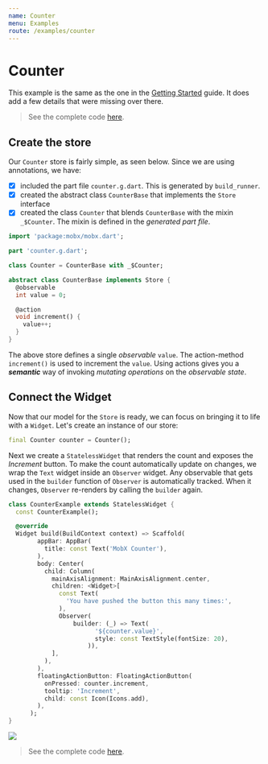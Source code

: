 ```yaml
---
name: Counter
menu: Examples
route: /examples/counter
---
```


# Counter

This example is the same as the one in the [Getting Started](/getting-started) guide. It does add a few details that were missing over there.

> See the complete code [here](https://github.com/mobxjs/mobx.dart/tree/master/mobx_examples/lib/counter).

## Create the store

Our `Counter` store is fairly simple, as seen below. Since we are using annotations, we have:

- [x] included the part file `counter.g.dart`. This is generated by `build_runner`.
- [x] created the abstract class `CounterBase` that implements the `Store` interface
- [x] created the class `Counter` that blends `CounterBase` with the mixin `_$Counter`. The mixin is defined in the _generated part file_.

```dart
import 'package:mobx/mobx.dart';

part 'counter.g.dart';

class Counter = CounterBase with _$Counter;

abstract class CounterBase implements Store {
  @observable
  int value = 0;

  @action
  void increment() {
    value++;
  }
}

```

The above store defines a single _observable_ `value`. The action-method `increment()` is used to increment the `value`. Using actions gives you a _**semantic**_ way of invoking _mutating operations_ on the _observable state_.

## Connect the Widget

Now that our model for the `Store` is ready, we can focus on bringing it to life with a `Widget`. Let's create an instance of our store:

```dart
final Counter counter = Counter();
```

Next we create a `StatelessWidget` that renders the count and exposes the _Increment_ button. To make the count automatically update on changes, we wrap the `Text` widget inside an `Observer` widget. Any observable that gets used in the `builder` function of `Observer` is automatically tracked. When it changes, `Observer` re-renders by calling the `builder` again.

```dart
class CounterExample extends StatelessWidget {
  const CounterExample();

  @override
  Widget build(BuildContext context) => Scaffold(
        appBar: AppBar(
          title: const Text('MobX Counter'),
        ),
        body: Center(
          child: Column(
            mainAxisAlignment: MainAxisAlignment.center,
            children: <Widget>[
              const Text(
                'You have pushed the button this many times:',
              ),
              Observer(
                  builder: (_) => Text(
                        '${counter.value}',
                        style: const TextStyle(fontSize: 20),
                      )),
            ],
          ),
        ),
        floatingActionButton: FloatingActionButton(
          onPressed: counter.increment,
          tooltip: 'Increment',
          child: const Icon(Icons.add),
        ),
      );
}

```


<img src={counterGif} width={300} />

> See the complete code [here](https://github.com/mobxjs/mobx.dart/tree/master/mobx_examples/lib/counter).
